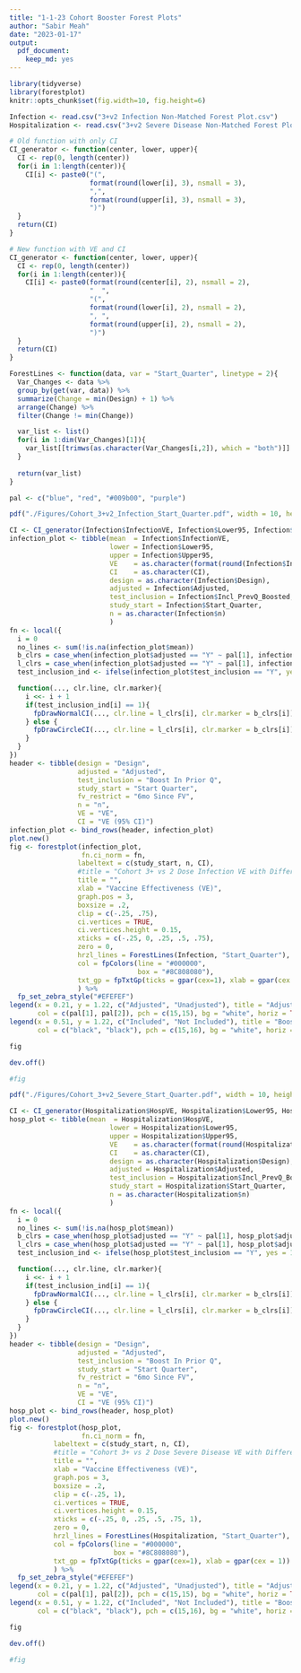 ```yaml
---
title: "1-1-23 Cohort Booster Forest Plots"
author: "Sabir Meah"
date: "2023-01-17"
output: 
  pdf_document: 
    keep_md: yes
---
```


```r
library(tidyverse)
library(forestplot)
knitr::opts_chunk$set(fig.width=10, fig.height=6) 
```

```r
Infection <- read.csv("3+v2 Infection Non-Matched Forest Plot.csv") 
Hospitalization <- read.csv("3+v2 Severe Disease Non-Matched Forest Plot.csv") 
```

```r
# Old function with only CI
CI_generator <- function(center, lower, upper){
  CI <- rep(0, length(center))
  for(i in 1:length(center)){
    CI[i] <- paste0("(", 
                    format(round(lower[i], 3), nsmall = 3), 
                    ",", 
                    format(round(upper[i], 3), nsmall = 3), 
                    ")")
  }
  return(CI)
}

# New function with VE and CI
CI_generator <- function(center, lower, upper){
  CI <- rep(0, length(center))
  for(i in 1:length(center)){
    CI[i] <- paste0(format(round(center[i], 2), nsmall = 2),
                    "  ",
                    "(", 
                    format(round(lower[i], 2), nsmall = 2), 
                    ", ", 
                    format(round(upper[i], 2), nsmall = 2), 
                    ")")
  }
  return(CI)
}
```

```r
ForestLines <- function(data, var = "Start_Quarter", linetype = 2){
  Var_Changes <- data %>%
  group_by(get(var, data)) %>%
  summarize(Change = min(Design) + 1) %>%
  arrange(Change) %>%
  filter(Change != min(Change))

  var_list <- list()
  for(i in 1:dim(Var_Changes)[1]){
    var_list[[trimws(as.character(Var_Changes[i,2]), which = "both")]] <- gpar(lty = linetype)
  }
  
  return(var_list)
}
```

```r
pal <- c("blue", "red", "#009b00", "purple")
```

```r
pdf("./Figures/Cohort_3+v2_Infection_Start_Quarter.pdf", width = 10, height = 6, onefile = FALSE)

CI <- CI_generator(Infection$InfectionVE, Infection$Lower95, Infection$Upper95)
infection_plot <- tibble(mean  = Infection$InfectionVE, 
                         lower = Infection$Lower95,
                         upper = Infection$Upper95,
                         VE    = as.character(format(round(Infection$InfectionVE, 3), nsmall = 3)),
                         CI    = as.character(CI),
                         design = as.character(Infection$Design),
                         adjusted = Infection$Adjusted,
                         test_inclusion = Infection$Incl_PrevQ_Boosted,
                         study_start = Infection$Start_Quarter,
                         n = as.character(Infection$n)
                         )
fn <- local({
  i = 0
  no_lines <- sum(!is.na(infection_plot$mean))
  b_clrs = case_when(infection_plot$adjusted == "Y" ~ pal[1], infection_plot$adjusted == "N" ~ pal[2])
  l_clrs = case_when(infection_plot$adjusted == "Y" ~ pal[1], infection_plot$adjusted == "N" ~ pal[2])
  test_inclusion_ind <- ifelse(infection_plot$test_inclusion == "Y", yes = 1, no = 0)

  function(..., clr.line, clr.marker){
    i <<- i + 1
    if(test_inclusion_ind[i] == 1){
      fpDrawNormalCI(..., clr.line = l_clrs[i], clr.marker = b_clrs[i])
    } else {
      fpDrawCircleCI(..., clr.line = l_clrs[i], clr.marker = b_clrs[i])
    }
  }
})
header <- tibble(design = "Design",
                 adjusted = "Adjusted",
                 test_inclusion = "Boost In Prior Q",
                 study_start = "Start Quarter",
                 fv_restrict = "6mo Since FV",
                 n = "n",
                 VE = "VE",
                 CI = "VE (95% CI)")
infection_plot <- bind_rows(header, infection_plot)
plot.new()
fig <- forestplot(infection_plot, 
                  fn.ci_norm = fn,
                 labeltext = c(study_start, n, CI), 
                 #title = "Cohort 3+ vs 2 Dose Infection VE with Different Non-Matched Designs",
                 title = "",
                 xlab = "Vaccine Effectiveness (VE)",
                 graph.pos = 3,
                 boxsize = .2,
                 clip = c(-.25, .75),
                 ci.vertices = TRUE,
                 ci.vertices.height = 0.15,
                 xticks = c(-.25, 0, .25, .5, .75),
                 zero = 0, 
                 hrzl_lines = ForestLines(Infection, "Start_Quarter"),
                 col = fpColors(line = "#000000",
                                box = "#8C808080"),
                 txt_gp = fpTxtGp(ticks = gpar(cex=1), xlab = gpar(cex = 1))
                 ) %>%
  fp_set_zebra_style("#EFEFEF")
legend(x = 0.21, y = 1.22, c("Adjusted", "Unadjusted"), title = "Adjustment", border = "#CCCCCC", box.lwd = 1.5, 
       col = c(pal[1], pal[2]), pch = c(15,15), bg = "white", horiz = TRUE, xpd = TRUE) 
legend(x = 0.51, y = 1.22, c("Included", "Not Included"), title = "Boosted In Prev. Quarters", border = "#CCCCCC", box.lwd = 1.5, 
       col = c("black", "black"), pch = c(15,16), bg = "white", horiz = TRUE, xpd = TRUE) 

fig

dev.off()

#fig
```

```r
pdf("./Figures/Cohort_3+v2_Severe_Start_Quarter.pdf", width = 10, height = 6, onefile = FALSE)

CI <- CI_generator(Hospitalization$HospVE, Hospitalization$Lower95, Hospitalization$Upper95)
hosp_plot <- tibble(mean  = Hospitalization$HospVE, 
                         lower = Hospitalization$Lower95,
                         upper = Hospitalization$Upper95,
                         VE    = as.character(format(round(Hospitalization$HospVE, 3), nsmall = 3)),
                         CI    = as.character(CI),
                         design = as.character(Hospitalization$Design),
                         adjusted = Hospitalization$Adjusted,
                         test_inclusion = Hospitalization$Incl_PrevQ_Boosted,
                         study_start = Hospitalization$Start_Quarter,
                         n = as.character(Hospitalization$n)
                         )
fn <- local({
  i = 0
  no_lines <- sum(!is.na(hosp_plot$mean))
  b_clrs = case_when(hosp_plot$adjusted == "Y" ~ pal[1], hosp_plot$adjusted == "N" ~ pal[2])
  l_clrs = case_when(hosp_plot$adjusted == "Y" ~ pal[1], hosp_plot$adjusted == "N" ~ pal[2])
  test_inclusion_ind <- ifelse(hosp_plot$test_inclusion == "Y", yes = 1, no = 0)

  function(..., clr.line, clr.marker){
    i <<- i + 1
    if(test_inclusion_ind[i] == 1){
      fpDrawNormalCI(..., clr.line = l_clrs[i], clr.marker = b_clrs[i])
    } else {
      fpDrawCircleCI(..., clr.line = l_clrs[i], clr.marker = b_clrs[i])
    }
  }
})
header <- tibble(design = "Design",
                 adjusted = "Adjusted",
                 test_inclusion = "Boost In Prior Q",
                 study_start = "Start Quarter",
                 fv_restrict = "6mo Since FV",
                 n = "n",
                 VE = "VE",
                 CI = "VE (95% CI)")
hosp_plot <- bind_rows(header, hosp_plot)
plot.new()
fig <- forestplot(hosp_plot, 
                  fn.ci_norm = fn,
           labeltext = c(study_start, n, CI), 
           #title = "Cohort 3+ vs 2 Dose Severe Disease VE with Different Non-Matched Designs",
           title = "",
           xlab = "Vaccine Effectiveness (VE)",
           graph.pos = 3,
           boxsize = .2,
           clip = c(-.25, 1),
           ci.vertices = TRUE,
           ci.vertices.height = 0.15,
           xticks = c(-.25, 0, .25, .5, .75, 1),
           zero = 0, 
           hrzl_lines = ForestLines(Hospitalization, "Start_Quarter"),
           col = fpColors(line = "#000000",
                          box = "#8C808080"),
           txt_gp = fpTxtGp(ticks = gpar(cex=1), xlab = gpar(cex = 1))
           ) %>%
  fp_set_zebra_style("#EFEFEF")
legend(x = 0.21, y = 1.22, c("Adjusted", "Unadjusted"), title = "Adjustment", border = "#CCCCCC", box.lwd = 1.5, 
       col = c(pal[1], pal[2]), pch = c(15,15), bg = "white", horiz = TRUE, xpd = TRUE) 
legend(x = 0.51, y = 1.22, c("Included", "Not Included"), title = "Boosted In Prev. Quarters", border = "#CCCCCC", box.lwd = 1.5, 
       col = c("black", "black"), pch = c(15,16), bg = "white", horiz = TRUE, xpd = TRUE) 

fig

dev.off()

#fig
```


